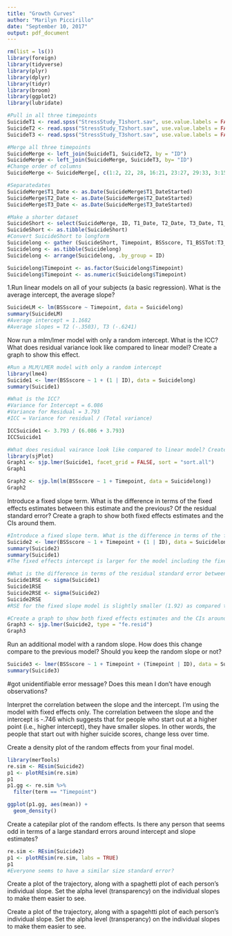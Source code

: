 ```yaml
---
title: "Growth Curves"
author: "Marilyn Piccirillo"
date: "September 10, 2017"
output: pdf_document
---
```

```r
rm(list = ls())
library(foreign)
library(tidyverse)
library(plyr)
library(dplyr)
library(tidyr)
library(broom)
library(ggplot2)
library(lubridate)

#Pull in all three timepoints
SuicideT1 <- read.spss("StressStudy_T1short.sav", use.value.labels = FALSE, to.data.frame = TRUE)
SuicideT2 <- read.spss("StressStudy_T2short.sav", use.value.labels = FALSE, to.data.frame = TRUE)
SuicideT3 <- read.spss("StressStudy_T3short.sav", use.value.labels = FALSE, to.data.frame = TRUE)

#Merge all three timepoints
SuicideMerge <- left_join(SuicideT1, SuicideT2, by = "ID")
SuicideMerge <- left_join(SuicideMerge, SuicideT3, by= "ID")
#Change order of columns
SuicideMerge <- SuicideMerge[, c(1:2, 22, 28, 16:21, 23:27, 29:33, 3:15)]

#Separatedates
SuicideMerge$T1_Date <- as.Date(SuicideMerge$T1_DateStarted)
SuicideMerge$T2_Date <- as.Date(SuicideMerge$T2_DateStarted)
SuicideMerge$T3_Date <- as.Date(SuicideMerge$T3_DateStarted)

#Make a shorter dataset
SuicideShort <- select(SuicideMerge, ID, T1_Date, T2_Date, T3_Date, T1_BSSTot, T2_BSSTot, T3_BSSTot)
SuicideShort <- as.tibble(SuicideShort)
#Convert SuicideShort to longform
Suicidelong <- gather (SuicideShort, Timepoint, BSSscore, T1_BSSTot:T3_BSSTot)
Suicidelong <- as.tibble(Suicidelong) 
Suicidelong <- arrange(Suicidelong, .by_group = ID)

Suicidelong$Timepoint <- as.factor(Suicidelong$Timepoint)
Suicidelong$Timepoint <- as.numeric(Suicidelong$Timepoint)
```

1.Run linear models on all of your subjects (a basic regression). What is the average intercept, the average slope?
```r
SuicideLM <- lm(BSSscore ~ Timepoint, data = Suicidelong)
summary(SuicideLM)
#Average intercept = 1.1682
#Average slopes = T2 (-.3503), T3 (-.6241)
```

Now run a mlm/lmer model with only a random intercept. What is the ICC? What does residual variance look like compared to linear model? Create a graph to show this effect.
```r
#Run a MLM/LMER model with only a random intercept
library(lme4)
Suicide1 <- lmer(BSSscore ~ 1 + (1 | ID), data = Suicidelong)
summary(Suicide1)

#What is the ICC?
#Variance for Intercept = 6.086
#Variance for Residual = 3.793
#ICC = Variance for residual / (Total variance)

ICCSuicide1 <- 3.793 / (6.086 + 3.793)
ICCSuicide1

#What does residual vairance look like compared to linear model? Create a graph to show this effect
library(sjPlot)
Graph1 <- sjp.lmer(Suicide1, facet_grid = FALSE, sort = "sort.all")
Graph1

Graph2 <- sjp.lm(lm(BSSscore ~ 1 + Timepoint, data = Suicidelong))
Graph2
```


Introduce a fixed slope term. What is the difference in terms of the fixed effects estimates between this estimate and the previous? Of the residual standard error? Create a graph to show both fixed effects estimates and the CIs around them.
```r
#Introduce a fixed slope term. What is the difference in terms of the fixed effects esimates between this estimate and the previous?
Suicide2 <- lmer(BSSscore ~ 1 + Timepoint + (1 | ID), data = Suicidelong)
summary(Suicide2)
summary(Suicide1)
#The fixed effects intercept is larger for the model including the fixed slope term as compared to the random effects only model.

#What is the difference in terms of the residual standard error between the two models?
Suicide1RSE <- sigma(Suicide1)
Suicide1RSE
Suicide2RSE <- sigma(Suicide2)
Suicide2RSE
#RSE for the fixed slope model is slightly smaller (1.92) as compared to the RSE for the random effects only model (1.95)

#Create a graph to show both fixed effects estimates and the CIs around them
Graph3 <- sjp.lmer(Suicide2, type = "fe.resid")
Graph3

```


Run an additional model with a random slope. How does this change compare to the previous model? Should you keep the random slope or not?
```r
Suicide3 <- lmer(BSSscore ~ 1 + Timepoint + (Timepoint | ID), data = Suicidelong)
summary(Suicide3)
```
#got unidentifiable error message? Does this mean I don't have enough observations?

Interpret the correlation between the slope and the intercept.
I'm using the model with fixed effects only. The correlation between the slope and the intercept is -.746 which suggests that for people who start out at a higher point (i.e., higher intercept), they have smaller slopes. In other words, the people that start out with higher suicide scores, change less over time.

Create a density plot of the random effects from your final model.
```r
library(merTools)
re.sim <- REsim(Suicide2)
p1 <- plotREsim(re.sim)
p1
p1.gg <- re.sim %>% 
  filter(term == "Timepoint") 

ggplot(p1.gg, aes(mean)) +
  geom_density()
```


Create a catepilar plot of the random effects. Is there any person that seems odd in terms of a large standard errors around intercept and slope estimates?
```r
re.sim <- REsim(Suicide2)
p1 <- plotREsim(re.sim, labs = TRUE)
p1
#Everyone seems to have a similar size standard error?
```


Create a plot of the trajectory, along with a spaghetti plot of each person's individual slope. Set the alpha level (transparency) on the individual slopes to make them easier to see.

Create a plot of the trajectory, along with a spagehtti plot of each person's individual slope. Set the alpha level (transperancy) on the individual slopes to make them easier to see.